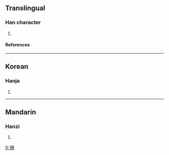 ==Translingual==
===Han character===
{{Han char|rn=93|rad=牛|as=12|sn=16|four=|canj=竹手卜木大 (HQYDK)}}
# {{defn|Han|sort=牛12}}
====References====
{{Han ref|kx=0704.140|dkj=20168|dj=1117.040|hdz=31820.050|uh=729C|ud=29340}}

----
==Korean==
===Hanja===
{{ko-hanja|hangeul=돈|eumhun=|rv=don|mr=ton|y=ton}}
# {{defn|Korean}}

----
==Mandarin==
===Hanzi===
{{cmn-hanzi|pin=[[bēi]] (bei1), [[dūn]] (dun1)|wg=pei<sup>1</sup>, tun<sup>1</sup>}}
# {{defn|Mandarin}}

[[fr:犜]]